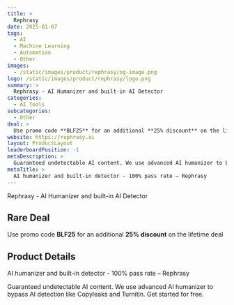 ```yaml
---
title: >
  Rephrasy
date: 2025-01-07
tags:
  - AI
  - Machine Learning
  - Automation
  - Other
images:
  - /static/images/product/rephrasy/og-image.png
logo: /static/images/product/rephrasy/logo.png
summary: >
  Rephrasy - AI Humanizer and built-in AI Detector
categories:
  - AI Tools
subcategories:
  - Other
deal: >
  Use promo code **BLF25** for an additional **25% discount** on the lifetime deal
website: https://rephrasy.ai
layout: ProductLayout
leaderboardPosition: -1
metaDescription: >
  Guaranteed undetectable AI content. We use advanced AI humanizer to bypass AI detection like Copyleaks and Turnitin. Get started for free.
metaTitle: >
  AI humanizer and built-in detector - 100% pass rate – Rephrasy
---
```

Rephrasy - AI Humanizer and built-in AI Detector

## Rare Deal

Use promo code **BLF25** for an additional **25% discount** on the lifetime deal

## Product Details

AI humanizer and built-in detector - 100% pass rate – Rephrasy

Guaranteed undetectable AI content. We use advanced AI humanizer to bypass AI detection like Copyleaks and Turnitin. Get started for free.
